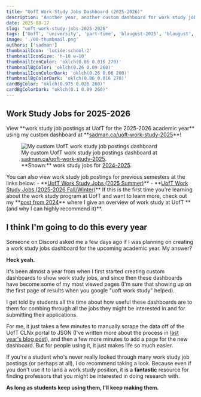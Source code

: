 ```yaml
---
title: "UofT Work Study Jobs Dashboard (2025-2026)"
description: "Another year, another custom dashboard for work study job postings."
date: 2025-08-17
slug: "uoft-work-study-jobs-2025-2026"
tags: ['UofT', 'university', 'part-time', 'blaugust-2025', 'blaugust', 'blog-challenge']
image: './00-thumbnail.png'
authors: ['sadman']
thumbnailIcon: 'lucide:school-2'
thumbnailIconSize: 'h-10 w-10'
thumbnailIconColor: 'oklch(0.86 0.016 270)'
thumbnailBgColor: 'oklch(0.26 0.09 260)'
thumbnailIconColorDark: 'oklch(0.26 0.06 260)'
thumbnailBgColorDark: 'oklch(0.86 0.016 270)'
cardBgColor: "oklch(0.975 0.026 260)"
cardBgColorDark: "oklch(0.1 0.09 260)"
---
```




## Work Study Jobs for 2025-2026

<Callout type="info" classes="border-blue-950/100 bg-blue-100 dark:border-blue-100/100 dark:bg-blue-950 -mb-4 wide-img">
  View **work study job postings at UofT for the 2025-2026 academic year** using my custom dashboard at **<a href={`${SITE.href}/uoft-work-study-2025.html`} target="_blank" rel="noopener noreferrer">sadman.ca/uoft-work-study-2025</a>**!
</Callout>

<div class="wide-img flex flex-col md:flex-row gap-4 my-6">
  <figure class="flex-1 m-0">
    <Image src={d1} alt="My custom UofT work study job postings dashboard" class="zoom-image" data-zoom-src="/blog/2024-08-22-work-study-at-uoft/04-new-work-study-job-dashboard.jpg" />
    <figcaption>My custom UofT work study job postings dashboard at <a href="https://sadman.ca/uoft-work-study-2025" target="_blank" rel="noopener noreferrer">sadman.ca/uoft-work-study-2025</a>. <br/> **Shown:** work study jobs for <a href="https://sadman.ca/uoft-work-study-2024" target="_blank" rel="noopener noreferrer">2024-2025</a>.</figcaption>
  </figure>
</div>

<Callout type="info" icon="lucide:star" classes="border-yellow-950/100 bg-yellow-100 dark:border-yellow-100/100 dark:bg-yellow-950">
  You can also view work study job postings for previous semesters at the links below:
  - **<a href={`${SITE.href}/uoft-work-study-2024.html`} target="_blank" rel="noopener noreferrer">UofT Work Study Jobs (2025 Summer)</a>**
  - **<a href={`${SITE.href}/uoft-work-study-2025-summer.html`} target="_blank" rel="noopener noreferrer">UofT Work Study Jobs (2025-2026 Fall/Winter)</a>**
</Callout>

<Callout type="info">
  If this is the first time you're learning about the work study program at UofT and want to learn more, check out my **<a href={`${SITE.href}/blog/work-study-at-uoft`} target="_self" rel="noopener noreferrer">post from 2024</a>** where I give an overview of work study at UofT **(and why I can highly recommend it)**.
</Callout>

## I think I'm going to do this every year

Someone on Discord asked me a few days ago if I was planning on creating a work study jobs dashboard for the upcoming academic year. My answer?

**Heck yeah.**

It's been almost a year from when I first started creating custom dashboards to show work study jobs, and since then these dashboards have become some of my most viewed pages (I'm sure that showing up on the first page of results when you google "uoft work study" helped).

I get told by students all the time about how useful these dashboards are to them for combing through all the jobs they might be interested in and for submitting their applications.

For me, it just takes a few minutes to manually scrape the data off of the UofT CLNx portal to JSON (I've written more about the process in [last year's blog post](/blog/work-study-at-uoft)), and then a few more minutes to add a page for the new dashboard. But for people using it, it just makes life so much easier.

If you're a student who's never really looked through many work study job postings (or perhaps at all), I do recommend taking a look. Because even if you don't use it to land a work study position, it is a **fantastic** resource for finding professors that you might be interested in doing research with.

**As long as students keep using them, I'll keep making them.**
